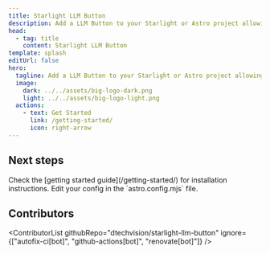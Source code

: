 ```yaml
---
title: Starlight LLM Button
description: Add a LLM Button to your Starlight or Astro project allowing anyone to copy the markdown of any page to paste into a LLM.
head:
  - tag: title
    content: Starlight LLM Button
template: splash
editUrl: false
hero:
  tagline: Add a LLM Button to your Starlight or Astro project allowing anyone to copy the markdown of any page to paste into a LLM.
  image:
    dark: ../../assets/big-logo-dark.png
    light: ../../assets/big-logo-light.png
  actions:
    - text: Get Started
      link: /getting-started/
      icon: right-arrow
---
```



## Next steps

<CardGrid stagger>
  <Card title="Install the plugin" icon="puzzle">
    Check the [getting started guide](/getting-started/) for installation
    instructions.
  </Card>
  <Card title="Configure the plugin" icon="setting">
    Edit your config in the `astro.config.mjs` file.
  </Card>
</CardGrid>

## Contributors


<ContributorList githubRepo="dtechvision/starlight-llm-button" ignore={["autofix-ci[bot]", "github-actions[bot]", "renovate[bot]"]} />
